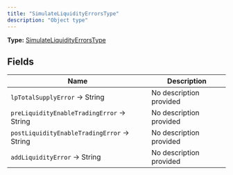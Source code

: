 ```yaml
---
title: "SimulateLiquidityErrorsType"
description: "Object type"
---
```


**Type:** [SimulateLiquidityErrorsType](/api-reference/types/simulateliquidityerrorstype)

## Fields

| Name | Description |
|------|-------------|
| `lpTotalSupplyError` → String | No description provided |
| `preLiquidityEnableTradingError` → String | No description provided |
| `postLiquidityEnableTradingError` → String | No description provided |
| `addLiquidityError` → String | No description provided |

